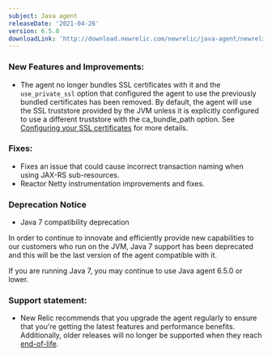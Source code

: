 ```yaml
---
subject: Java agent
releaseDate: '2021-04-26'
version: 6.5.0
downloadLink: 'http://download.newrelic.com/newrelic/java-agent/newrelic-agent/6.5.0/'
---
```


### New Features and Improvements:
* The agent no longer bundles SSL certificates with it and the `use_private_ssl` option that configured the agent to use
  the previously bundled certificates has been removed. By default, the agent will use the SSL truststore provided by
  the JVM unless it is explicitly configured to use a different truststore with the ca_bundle_path option. See
  [Configuring your SSL certificates](https://docs.newrelic.com/docs/agents/java-agent/configuration/configuring-your-ssl-certificates/)
  for more details.

### Fixes:
* Fixes an issue that could cause incorrect transaction naming when using JAX-RS sub-resources.
* Reactor Netty instrumentation improvements and fixes.

### Deprecation Notice

* Java 7 compatibility deprecation

In order to continue to innovate and efficiently provide new capabilities to our customers who run on the JVM, Java 7
support has been deprecated and this will be the last version of the agent compatible with it.

If you are running Java 7, you may continue to use Java agent 6.5.0 or lower.

### Support statement:
* New Relic recommends that you upgrade the agent regularly to ensure that you're getting the latest features and
  performance benefits. Additionally, older releases will no longer be supported when they reach
  [end-of-life](https://docs.newrelic.com/docs/using-new-relic/cross-product-functions/install-configure/notification-changes-new-relic-saas-features-distributed-software/).
